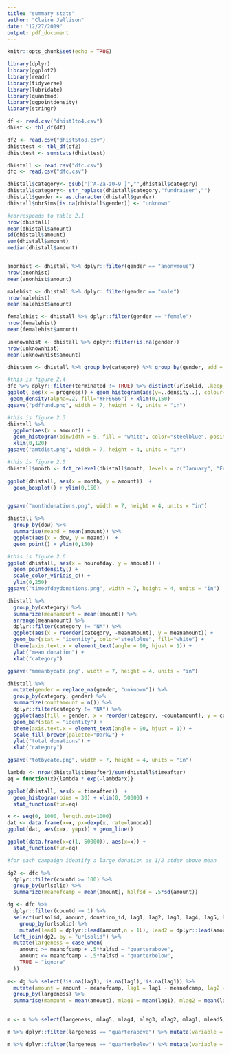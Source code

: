 ```yaml
---
title: "summary stats"
author: "Claire Jellison"
date: "12/27/2019"
output: pdf_document
---
```


```r
knitr::opts_chunk$set(echo = TRUE)
```

```r
library(dplyr)
library(ggplot2)
library(readr)
library(tidyverse)
library(lubridate)
library(quantmod)
library(ggpointdensity)
library(stringr)
```


```r
df <- read.csv("dhist1to4.csv")
dhist <- tbl_df(df)

df2 <- read.csv("dhist5to8.csv")
dhisttest <- tbl_df(df2)
dhisttest <- sumstats(dhisttest)

dhistall <- read.csv("dfc.csv")
dfc <- read.csv("dfc.csv")

dhistall$category<- gsub("[^A-Za-z0-9 ]","",dhistall$category)
dhistall$category<- str_replace(dhistall$category,"fundraiser","")
dhistall$gender <- as.character(dhistall$gender)
dhistall$nbrSims[is.na(dhistall$gender)] <- "unknown"
```


```r
#corresponds to table 2.1
nrow(dhistall)
mean(dhistall$amount)
sd(dhistall$amount)
sum(dhistall$amount)
median(dhistall$amount)


anonhist <- dhistall %>% dplyr::filter(gender == "anonymous")
nrow(anonhist)
mean(anonhist$amount)

malehist <- dhistall %>% dplyr::filter(gender == "male")
nrow(malehist)
mean(malehist$amount)

femalehist <- dhistall %>% dplyr::filter(gender == "female")
nrow(femalehist)
mean(femalehist$amount)

unknownhist <- dhistall %>% dplyr::filter(is.na(gender))
nrow(unknownhist)
mean(unknownhist$amount)

dhistsum <- dhistall %>% group_by(category) %>% group_by(gender, add = TRUE) %>% summarize(total = n(), meand = mean(amount)) %>% arrange(desc(total), .by_group = TRUE)

```



```r
#this is figure 2.4 
dfc %>% dplyr::filter(terminated != TRUE) %>% distinct(urlsolid, .keep_all = TRUE) %>% mutate(progress = progress *100) %>%
ggplot( aes(x = progress)) + geom_histogram(aes(y=..density..), colour="black", fill="white") +
 geom_density(alpha=.2, fill="#FF6666") + xlim(0,150) 
ggsave("pdffund.png", width = 7, height = 4, units = "in")
```



```r
#this is figure 2.3
dhistall %>% 
  ggplot(aes(x = amount)) + 
  geom_histogram(binwidth = 5, fill = "white", color="steelblue", position = "identity") +
  xlim(0,120)
ggsave("amtdist.png", width = 7, height = 4, units = "in")
```


```r
#this is figure 2.5
dhistall$month <- fct_relevel(dhistall$month, levels = c("January", "February", "March", "April", "May", "June", "July", "August", "September", "October", "November", "December"))
                           
ggplot(dhistall, aes(x = month, y = amount))  +
  geom_boxplot() + ylim(0,150)


ggsave("monthdonations.png", width = 7, height = 4, units = "in")
```


```r
dhistall %>% 
  group_by(dow) %>% 
  summarise(meand = mean(amount)) %>% 
  ggplot(aes(x = dow, y = meand))  +
  geom_point() + ylim(0,150)
```


```r
#this is figure 2.6
ggplot(dhistall, aes(x = hourofday, y = amount)) +
  geom_pointdensity() +
  scale_color_viridis_c() + 
  ylim(0,250)
ggsave("timeofdaydonations.png", width = 7, height = 4, units = "in")
```


```r


dhistall %>%   
  group_by(category) %>% 
  summarize(meanamount = mean(amount)) %>% 
  arrange(meanamount) %>% 
  dplyr::filter(category != "NA") %>% 
  ggplot(aes(x = reorder(category, -meanamount), y = meanamount)) + 
  geom_bar(stat = "identity", color="steelblue", fill="white") +
  theme(axis.text.x = element_text(angle = 90, hjust = 1)) + 
  ylab("mean donation") +
  xlab("category")

ggsave("mmeanbycate.png", width = 7, height = 4, units = "in")

dhistall %>%   
  mutate(gender = replace_na(gender, "unknown")) %>%
  group_by(category, gender) %>% 
  summarize(countamount = n()) %>% 
  dplyr::filter(category != "NA") %>% 
  ggplot(aes(fill = gender, x = reorder(category, -countamount), y = countamount)) + 
  geom_bar(stat = "identity") +
  theme(axis.text.x = element_text(angle = 90, hjust = 1)) + 
  scale_fill_brewer(palette="Dark2") + 
  ylab("total donations") +
  xlab("category")

ggsave("totbycate.png", width = 7, height = 4, units = "in")

```


```r
lambda <- nrow(dhistall$timeafter)/sum(dhistall$timeafter)
eq = function(x){lambda * exp(-lambda*x)}

ggplot(dhistall, aes(x = timeafter))  +
  geom_histogram(bins = 30) + xlim(0, 50000) + 
  stat_function(fun=eq)

x <- seq(0, 1000, length.out=1000)
dat <- data.frame(x=x, px=dexp(x, rate=lambda))
ggplot(dat, aes(x=x, y=px)) + geom_line()

ggplot(data.frame(x=c(1, 50000)), aes(x=x)) + 
  stat_function(fun=eq)

```

```r
#for each campaign identify a large donation as 1/2 stdev above mean 

dg2 <- dfc %>% 
  dplyr::filter(countd >= 100) %>%
  group_by(urlsolid) %>% 
  summarize(meanofcamp = mean(amount), halfsd = .5*sd(amount))

dg <- dfc %>% 
  dplyr::filter(countd >= 1) %>%
  select(urlsolid, amount, donation_id, lag1, lag2, lag3, lag4, lag5, lag6, lag7, lag8, lag9, lag10) %>%
    group_by(urlsolid) %>% 
    mutate(lead1 = dplyr::lead(amount,n = 1L), lead2 = dplyr::lead(amount,n = 2L), lead3= dplyr::lead(amount,n = 3L), lead4= dplyr::lead(amount,n = 4L), lead5= dplyr::lead(amount,n = 5L), lead6 = dplyr::lead(amount,n = 6L), lead7 = dplyr::lead(amount,n = 7L), lead8= dplyr::lead(amount,n = 8L), lead9= dplyr::lead(amount,n = 9L), lead10= dplyr::lead(amount,n = 10L)) %>% 
  left_join(dg2, by = "urlsolid") %>%
  mutate(largeness = case_when(
    amount >= meanofcamp + .5*halfsd ~ "quarterabove",
    amount <= meanofcamp - .5*halfsd ~ "quarterbelow",
    TRUE ~ "ignore"
  ))
  
m<- dg %>% select(!is.na(lag1),!is.na(lag1),!is.na(lag1)) %>% 
  mutate(amount = amount - meanofcamp, lag1 = lag1 - meanofcamp, lag2 = lag2 - meanofcamp, lag3 = lag3 - meanofcamp, lag4 = lag4 - meanofcamp, lag5 = lag5 - meanofcamp, lag6 = lag6 - meanofcamp, lag7 = lag7 - meanofcamp, lag8 = lag8 - meanofcamp, lag9 = lag9 - meanofcamp, lag10 = lag10 - meanofcamp, lead1 = lead1 - meanofcamp, lead2 = lead2 - meanofcamp, lead3 = lead3 - meanofcamp, lead4 = lead4 - meanofcamp, lead5 = lead5 - meanofcamp, lead6 = lead6 - meanofcamp, lead7 = lead7 - meanofcamp, lead8 = lead8 - meanofcamp, lead9 = lead9 - meanofcamp, lead10 = lead10 - meanofcamp) %>%
  group_by(largeness) %>% 
  summarise(mamount = mean(amount), mlag1 = mean(lag1), mlag2 = mean(lag2), mlag3 = mean(lag3), mlag4 = mean(lag4), mlag5 = mean(lag5), mlag6 = mean(lag6), mlag7 = mean(lag7), mlag8 = mean(lag8), mlag9 = mean(lag9), mlag10 = mean(lag10), mlead1 = mean(lead1), mlead2 = mean(lead2), mlead3 = mean(lead3), mlead4 = mean(lead4), mlead5 = mean(lead5), mlead6 = mean(lead6), mlead7 = mean(lead7), mlead8 = mean(lead8), mlead9 = mean(lead9), mlead10 = mean(lead10))
  

m <- m %>% select(largeness, mlag5, mlag4, mlag3, mlag2, mlag1, mlead5, mlead4, mlead3, mlead2, mlead1) %>% melt(value.name = "value")

m %>% dplyr::filter(largeness == "quarterabove") %>% mutate(variable = fct_relevel(variable, levels = c("mlag5", "mlag4", "mlag3", "mlag2", "mlag1", "mlead1", "mlead2", "mlead3", "mlead4", "mlead5"))) %>% ggplot(aes(x = variable, y= value)) + geom_bar(stat = "identity")

m %>% dplyr::filter(largeness == "quarterbelow") %>% mutate(variable = fct_relevel(variable, levels = c("mlag5", "mlag4", "mlag3", "mlag2", "mlag1", "mlead1", "mlead2", "mlead3", "mlead4", "mlead5"))) %>% ggplot(aes(x = variable, y= value)) + geom_bar(stat = "identity")

```
